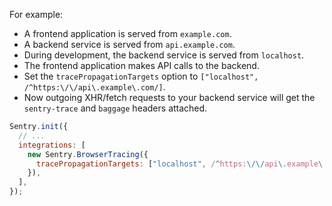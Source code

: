 For example:

- A frontend application is served from `example.com`.
- A backend service is served from `api.example.com`.
- During development, the backend service is served from `localhost`.
- The frontend application makes API calls to the backend.
- Set the `tracePropagationTargets` option to `["localhost", /^https:\/\/api\.example\.com/]`.
- Now outgoing XHR/fetch requests to your backend service will get the `sentry-trace` and `baggage` headers attached.

```javascript
Sentry.init({
  // ...
  integrations: [
    new Sentry.BrowserTracing({
      tracePropagationTargets: ["localhost", /^https:\/\/api\.example\.com/],
    }),
  ],
});
```

